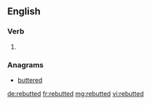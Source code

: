 ==English==

===Verb===
{{head|en}}

# {{en-past of|rebut}}

===Anagrams===
* [[buttered#English|buttered]]

[[de:rebutted]]
[[fr:rebutted]]
[[mg:rebutted]]
[[vi:rebutted]]
